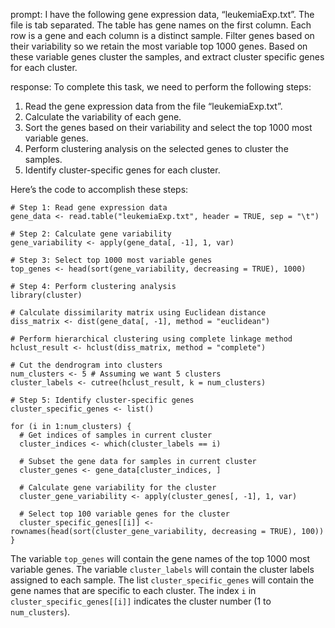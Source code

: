 prompt:
I have the following gene expression data, "leukemiaExp.txt". The file is tab separated. The table has gene names on the first column. Each row is a gene and each column is a distinct sample. Filter genes based on their variability so we retain the most variable top 1000 genes. Based on these variable genes cluster the samples, and extract cluster specific genes for each cluster.

response:
To complete this task, we need to perform the following steps:

1. Read the gene expression data from the file "leukemiaExp.txt".
2. Calculate the variability of each gene.
3. Sort the genes based on their variability and select the top 1000 most variable genes.
4. Perform clustering analysis on the selected genes to cluster the samples.
5. Identify cluster-specific genes for each cluster.

Here's the code to accomplish these steps:

```
# Step 1: Read gene expression data
gene_data <- read.table("leukemiaExp.txt", header = TRUE, sep = "\t")

# Step 2: Calculate gene variability
gene_variability <- apply(gene_data[, -1], 1, var)

# Step 3: Select top 1000 most variable genes
top_genes <- head(sort(gene_variability, decreasing = TRUE), 1000)

# Step 4: Perform clustering analysis
library(cluster)

# Calculate dissimilarity matrix using Euclidean distance
diss_matrix <- dist(gene_data[, -1], method = "euclidean")

# Perform hierarchical clustering using complete linkage method
hclust_result <- hclust(diss_matrix, method = "complete")

# Cut the dendrogram into clusters
num_clusters <- 5 # Assuming we want 5 clusters
cluster_labels <- cutree(hclust_result, k = num_clusters)

# Step 5: Identify cluster-specific genes
cluster_specific_genes <- list()

for (i in 1:num_clusters) {
  # Get indices of samples in current cluster
  cluster_indices <- which(cluster_labels == i)
  
  # Subset the gene data for samples in current cluster
  cluster_genes <- gene_data[cluster_indices, ]
  
  # Calculate gene variability for the cluster
  cluster_gene_variability <- apply(cluster_genes[, -1], 1, var)
  
  # Select top 100 variable genes for the cluster
  cluster_specific_genes[[i]] <- rownames(head(sort(cluster_gene_variability, decreasing = TRUE), 100))
}

```

The variable `top_genes` will contain the gene names of the top 1000 most variable genes. The variable `cluster_labels` will contain the cluster labels assigned to each sample. The list `cluster_specific_genes` will contain the gene names that are specific to each cluster. The index `i` in `cluster_specific_genes[[i]]` indicates the cluster number (1 to `num_clusters`).
